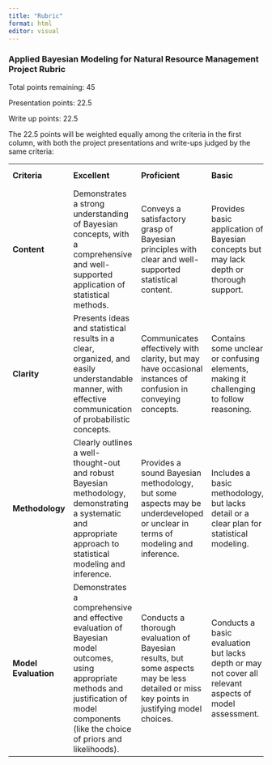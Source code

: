 ```yaml
---
title: "Rubric"
format: html
editor: visual
---
```


### **Applied Bayesian Modeling for Natural Resource Management Project Rubric**

Total points remaining: 45

Presentation points: 22.5

Write up points: 22.5

The 22.5 points will be weighted equally among the criteria in the first column, with both the project presentations and write-ups judged by the same criteria:

|                      |                                                                                                                                                                                                |                                                                                                                                           |                                                                                                        |                                                                                              |
|----------------------|------------------------------------------------------------------------------------------------------------------------------------------------------------------------------------------------|-------------------------------------------------------------------------------------------------------------------------------------------|--------------------------------------------------------------------------------------------------------|----------------------------------------------------------------------------------------------|
| **Criteria**         | **Excellent**                                                                                                                                                                                  | **Proficient**                                                                                                                            | **Basic**                                                                                              | **Below Expectations**                                                                       |
| **Content**          | Demonstrates a strong understanding of Bayesian concepts, with a comprehensive and well-supported application of statistical methods.                                                          | Conveys a satisfactory grasp of Bayesian principles with clear and well-supported statistical content.                                    | Provides basic application of Bayesian concepts but may lack depth or thorough support.                | Contains inaccurate or incomplete use of Bayesian statistics.                                |
| **Clarity**          | Presents ideas and statistical results in a clear, organized, and easily understandable manner, with effective communication of probabilistic concepts.                                        | Communicates effectively with clarity, but may have occasional instances of confusion in conveying concepts.                              | Contains some unclear or confusing elements, making it challenging to follow reasoning.                | Lacks coherence in presenting concepts, making understanding difficult.                      |
| **Methodology**      | Clearly outlines a well-thought-out and robust Bayesian methodology, demonstrating a systematic and appropriate approach to statistical modeling and inference.                                | Provides a sound Bayesian methodology, but some aspects may be underdeveloped or unclear in terms of modeling and inference.              | Includes a basic methodology, but lacks detail or a clear plan for statistical modeling.               | Methodology is unclear, incomplete, or significantly flawed in terms of Bayesian principles. |
| **Model Evaluation** | Demonstrates a comprehensive and effective evaluation of Bayesian model outcomes, using appropriate methods and justification of model components (like the choice of priors and likelihoods). | Conducts a thorough evaluation of Bayesian results, but some aspects may be less detailed or miss key points in justifying model choices. | Conducts a basic evaluation but lacks depth or may not cover all relevant aspects of model assessment. | Evaluation is unclear, incomplete, or does not align with the project's objectives.          |
